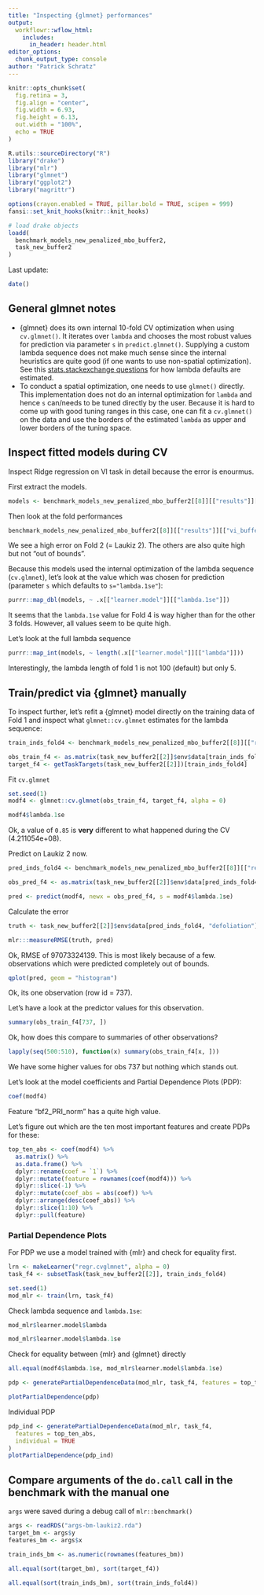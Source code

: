 ```yaml
---
title: "Inspecting {glmnet} performances"
output: 
  workflowr::wflow_html:
    includes:
      in_header: header.html
editor_options:
  chunk_output_type: console
author: "Patrick Schratz"
---
```


```r
knitr::opts_chunk$set(
  fig.retina = 3,
  fig.align = "center",
  fig.width = 6.93,
  fig.height = 6.13,
  out.width = "100%",
  echo = TRUE
)

R.utils::sourceDirectory("R")
library("drake")
library("mlr")
library("glmnet")
library("ggplot2")
library("magrittr")

options(crayon.enabled = TRUE, pillar.bold = TRUE, scipen = 999)
fansi::set_knit_hooks(knitr::knit_hooks)

# load drake objects
loadd(
  benchmark_models_new_penalized_mbo_buffer2,
  task_new_buffer2
)
```

Last update: 

```r
date()
```

## General glmnet notes

- {glmnet} does its own internal 10-fold CV optimization when using `cv.glmnet()`.
  It iterates over `lambda` and chooses the most robust values for prediction via parameter `s` in `predict.glmnet()`. 
  Supplying a custom lambda sequence does not make much sense since the internal heuristics are quite good (if one wants to use non-spatial optimization).
  See this [stats.stackexchange questions](https://stats.stackexchange.com/a/415248/101464) for how lambda defaults are estimated.
- To conduct a spatial optimization, one needs to use `glmnet()` directly. 
  This implementation does not do an internal optimization for `lambda`  and hence `s` can/needs to be tuned directly by the user. 
  Because it is hard to come up with good tuning ranges in this case, one can fit a `cv.glmnet()` on the data and use the borders of the estimated `lambda` as upper and lower borders of the tuning space.

## Inspect fitted models during CV

Inspect Ridge regression on VI task in detail because the error is enourmus.

First extract the models.

```r
models <- benchmark_models_new_penalized_mbo_buffer2[[8]][["results"]][["vi_buffer2"]][["Ridge-CV"]][["models"]]
```

Then look at the fold performances

```r
benchmark_models_new_penalized_mbo_buffer2[[8]][["results"]][["vi_buffer2"]][["Ridge-MBO"]][["measures.test"]][["rmse"]]
```

We see a high error on Fold 2 (= Laukiz 2).
The others are also quite high but not "out of bounds".

Because this models used the internal optimization of the lambda sequence (`cv.glmnet`), let's look at the value which was chosen for prediction (parameter `s` which defaults to `s="lambda.1se"`):

```r
purrr::map_dbl(models, ~ .x[["learner.model"]][["lambda.1se"]])
```

It seems that the `lambda.1se` value for Fold 4 is way higher than for the other 3 folds.
However, all values seem to be quite high.

Let's look at the full lambda sequence

```r
purrr::map_int(models, ~ length(.x[["learner.model"]][["lambda"]]))
```

Interestingly, the lambda length of fold 1 is not 100 (default) but only 5.

## Train/predict via {glmnet} manually

To inspect further, let's refit a {glmnet} model directly on the training data of Fold 1 and inspect what `glmnet::cv.glmnet` estimates for the lambda sequence:

```r
train_inds_fold4 <- benchmark_models_new_penalized_mbo_buffer2[[8]][["results"]][["vi_buffer2"]][["Ridge-MBO"]][["pred"]][["instance"]][["train.inds"]][[4]]

obs_train_f4 <- as.matrix(task_new_buffer2[[2]]$env$data[train_inds_fold4, getTaskFeatureNames(task_new_buffer2[[2]])])
target_f4 <- getTaskTargets(task_new_buffer2[[2]])[train_inds_fold4]
```

Fit `cv.glmnet`

```r
set.seed(1)
modf4 <- glmnet::cv.glmnet(obs_train_f4, target_f4, alpha = 0)

modf4$lambda.1se
```

Ok, a value of `0.85` is **very** different to what happened during the CV (4.211054e+08).

Predict on Laukiz 2 now.

```r
pred_inds_fold4 <- benchmark_models_new_penalized_mbo_buffer2[[8]][["results"]][["vi_buffer2"]][["Ridge-MBO"]][["pred"]][["instance"]][["test.inds"]][[4]]

obs_pred_f4 <- as.matrix(task_new_buffer2[[2]]$env$data[pred_inds_fold4, getTaskFeatureNames(task_new_buffer2[[2]])])

pred <- predict(modf4, newx = obs_pred_f4, s = modf4$lambda.1se)
```

Calculate the error

```r
truth <- task_new_buffer2[[2]]$env$data[pred_inds_fold4, "defoliation"]

mlr:::measureRMSE(truth, pred)
```

Ok, RMSE of 97073324139.
This is most likely because of a few. observations which were predicted completely out of bounds.

```r
qplot(pred, geom = "histogram")
```

Ok, its one observation (row id  = 737).

Let's have a look at the predictor values for this observation.

```r
summary(obs_train_f4[737, ])
```

Ok, how does this compare to summaries of other observations?

```r
lapply(seq(500:510), function(x) summary(obs_train_f4[x, ]))
```

We have some higher values for obs 737 but nothing which stands out.

Let's look at the model coefficients and Partial Dependence Plots (PDP):

```r
coef(modf4)
```

Feature "bf2_PRI_norm" has a quite high value.

Let's figure out which are the ten most important features and create PDPs for these:

```r
top_ten_abs <- coef(modf4) %>%
  as.matrix() %>%
  as.data.frame() %>%
  dplyr::rename(coef = `1`) %>%
  dplyr::mutate(feature = rownames(coef(modf4))) %>%
  dplyr::slice(-1) %>%
  dplyr::mutate(coef_abs = abs(coef)) %>%
  dplyr::arrange(desc(coef_abs)) %>%
  dplyr::slice(1:10) %>%
  dplyr::pull(feature)
```

### Partial Dependence Plots

For PDP we use a model trained with {mlr} and check for equality first.

```r
lrn <- makeLearner("regr.cvglmnet", alpha = 0)
task_f4 <- subsetTask(task_new_buffer2[[2]], train_inds_fold4)

set.seed(1)
mod_mlr <- train(lrn, task_f4)
```

Check lambda sequence and `lambda.1se`:

```r
mod_mlr$learner.model$lambda
```

```r
mod_mlr$learner.model$lambda.1se
```

Check for equality between {mlr} and {glmnet} directly

```r
all.equal(modf4$lambda.1se, mod_mlr$learner.model$lambda.1se)
```

```r
pdp <- generatePartialDependenceData(mod_mlr, task_f4, features = top_ten_abs)
```

```r
plotPartialDependence(pdp)
```

Individual PDP

```r
pdp_ind <- generatePartialDependenceData(mod_mlr, task_f4,
  features = top_ten_abs,
  individual = TRUE
)
plotPartialDependence(pdp_ind)
```

## Compare arguments of the `do.call` call in the benchmark with the manual one

`args` were saved during a debug call of `mlr::benchmark()`

```r
args <- readRDS("args-bm-laukiz2.rda")
target_bm <- args$y
features_bm <- args$x

train_inds_bm <- as.numeric(rownames(features_bm))

all.equal(sort(target_bm), sort(target_f4))

all.equal(sort(train_inds_bm), sort(train_inds_fold4))
```
